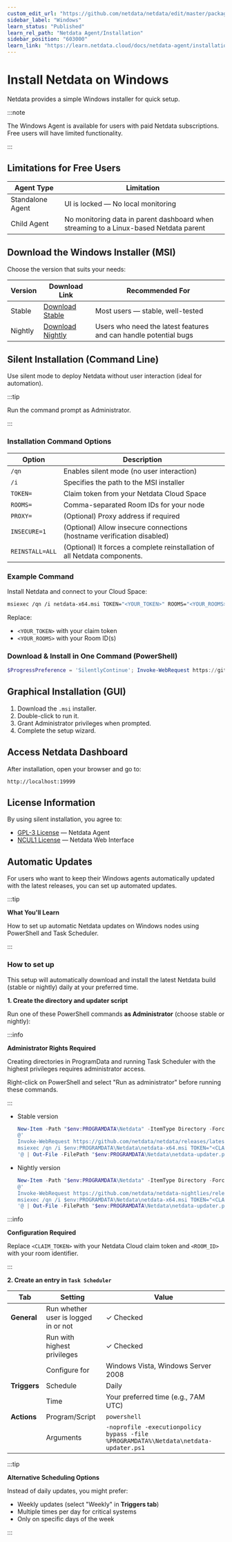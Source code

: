 ```yaml
---
custom_edit_url: "https://github.com/netdata/netdata/edit/master/packaging/windows/WINDOWS_INSTALLER.md"
sidebar_label: "Windows"
learn_status: "Published"
learn_rel_path: "Netdata Agent/Installation"
sidebar_position: "603000"
learn_link: "https://learn.netdata.cloud/docs/netdata-agent/installation/windows"
---
```


# Install Netdata on Windows

Netdata provides a simple Windows installer for quick setup.

:::note

The Windows Agent is available for users with paid Netdata subscriptions.  
Free users will have limited functionality.

:::

## Limitations for Free Users

| Agent Type       | Limitation                                                                            |
|------------------|---------------------------------------------------------------------------------------|
| Standalone Agent | UI is locked — No local monitoring                                                    |
| Child Agent      | No monitoring data in parent dashboard when streaming to a Linux-based Netdata parent |

## Download the Windows Installer (MSI)

Choose the version that suits your needs:

| Version | Download Link                                                                                             | Recommended For                                                  |
|---------|-----------------------------------------------------------------------------------------------------------|------------------------------------------------------------------|
| Stable  | [Download Stable](https://github.com/netdata/netdata/releases/latest/download/netdata-x64.msi)            | Most users — stable, well-tested                                 |
| Nightly | [Download Nightly](https://github.com/netdata/netdata-nightlies/releases/latest/download/netdata-x64.msi) | Users who need the latest features and can handle potential bugs |

## Silent Installation (Command Line)

Use silent mode to deploy Netdata without user interaction (ideal for automation).

:::tip

Run the command prompt as Administrator.

:::

### Installation Command Options

| Option          | Description                                                               |
|-----------------|---------------------------------------------------------------------------|
| `/qn`           | Enables silent mode (no user interaction)                                 |
| `/i`            | Specifies the path to the MSI installer                                   |
| `TOKEN=`        | Claim token from your Netdata Cloud Space                                 |
| `ROOMS=`        | Comma-separated Room IDs for your node                                    |
| `PROXY=`        | (Optional) Proxy address if required                                      |
| `INSECURE=1`    | (Optional) Allow insecure connections (hostname verification disabled)    |
| `REINSTALL=ALL` | (Optional) It forces a complete reinstallation of all Netdata components. |

### Example Command

Install Netdata and connect to your Cloud Space:

```bash
msiexec /qn /i netdata-x64.msi TOKEN="<YOUR_TOKEN>" ROOMS="<YOUR_ROOMS>"
```

Replace:

- `<YOUR_TOKEN>` with your claim token
- `<YOUR_ROOMS>` with your Room ID(s)

### Download & Install in One Command (PowerShell)

```powershell
$ProgressPreference = 'SilentlyContinue'; Invoke-WebRequest https://github.com/netdata/netdata/releases/latest/download/netdata-x64.msi -OutFile "netdata-x64.msi"; msiexec /qn /i netdata-x64.msi TOKEN=<YOUR_TOKEN> ROOMS=<YOUR_ROOMS>
```

## Graphical Installation (GUI)

1. Download the `.msi` installer.
2. Double-click to run it.
3. Grant Administrator privileges when prompted.
4. Complete the setup wizard.

## Access Netdata Dashboard

After installation, open your browser and go to:

```
http://localhost:19999
```

## License Information

By using silent installation, you agree to:

- [GPL-3 License](https://raw.githubusercontent.com/netdata/netdata/refs/heads/master/LICENSE) — Netdata Agent
- [NCUL1 License](https://app.netdata.cloud/LICENSE.txt) — Netdata Web Interface

## Automatic Updates

For users who want to keep their Windows agents automatically updated with the latest releases, you can set up automated updates.

:::tip

**What You'll Learn**

How to set up automatic Netdata updates on Windows nodes using PowerShell and Task Scheduler.

:::

### How to set up

This setup will automatically download and install the latest Netdata build (stable or nightly) daily at your preferred time.

**1. Create the directory and updater script**

Run one of these PowerShell commands **as Administrator** (choose stable or nightly):

:::info

**Administrator Rights Required**

Creating directories in ProgramData and running Task Scheduler with the highest privileges requires administrator access.

Right-click on PowerShell and select "Run as administrator" before running these commands.

:::

- Stable version

   ```powershell
   New-Item -Path "$env:PROGRAMDATA\Netdata" -ItemType Directory -Force
   @'
   Invoke-WebRequest https://github.com/netdata/netdata/releases/latest/download/netdata-x64.msi -OutFile $env:PROGRAMDATA\Netdata\netdata-x64.msi
   msiexec /qn /i $env:PROGRAMDATA\Netdata\netdata-x64.msi TOKEN="<CLAIM_TOKEN>" ROOMS="<ROOM_ID>"
   '@ | Out-File -FilePath "$env:PROGRAMDATA\Netdata\netdata-updater.ps1" -Encoding UTF8
   ```

- Nightly version

   ```powershell
   New-Item -Path "$env:PROGRAMDATA\Netdata" -ItemType Directory -Force
   @'
   Invoke-WebRequest https://github.com/netdata/netdata-nightlies/releases/latest/download/netdata-x64.msi -OutFile $env:PROGRAMDATA\Netdata\netdata-x64.msi
   msiexec /qn /i $env:PROGRAMDATA\Netdata\netdata-x64.msi TOKEN="<CLAIM_TOKEN>" ROOMS="<ROOM_ID>"
   '@ | Out-File -FilePath "$env:PROGRAMDATA\Netdata\netdata-updater.ps1" -Encoding UTF8
   ```

:::info

**Configuration Required**

Replace `<CLAIM_TOKEN>` with your Netdata Cloud claim token and `<ROOM_ID>` with your room identifier.

:::

**2. Create an entry in `Task Scheduler`**

| Tab          | Setting                              | Value                                                                                |
|--------------|--------------------------------------|--------------------------------------------------------------------------------------|
| **General**  | Run whether user is logged in or not | ✓ Checked                                                                            |
|              | Run with highest privileges          | ✓ Checked                                                                            |
|              | Configure for                        | Windows Vista, Windows Server 2008                                                   |
| **Triggers** | Schedule                             | Daily                                                                                |
|              | Time                                 | Your preferred time (e.g., 7AM UTC)                                                  |
| **Actions**  | Program/Script                       | `powershell`                                                                         |
|              | Arguments                            | `-noprofile -executionpolicy bypass -file %PROGRAMDATA%\Netdata\netdata-updater.ps1` |

:::tip

**Alternative Scheduling Options**

Instead of daily updates, you might prefer:

- Weekly updates (select "Weekly" in **Triggers tab**)
- Multiple times per day for critical systems
- Only on specific days of the week

:::
